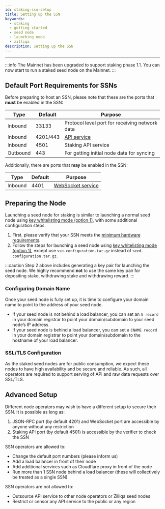 ```yaml
---
id: staking-ssn-setup
title: Setting up the SSN
keywords:
  - staking
  - getting started
  - seed node
  - launching node
  - zilliqa
description: Setting up the SSN
---
```


---


:::info
The Mainnet has been upgraded to support staking phase 1.1. You can now start to run a staked seed node on the Mainnet.
:::

## Default Port Requirements for SSNs

Before preparing to host an SSN, please note that these are the ports that **must** be enabled in the SSN:

| Type     | Default  | Purpose                                                  |
| -------- | -------- | -------------------------------------------------------- |
| Inbound  | 33133    | Protocol level port for receiving network data           |
| Inbound  | 4201/443 | [API service](https://apidocs.zilliqa.com/#introduction) |
| Inbound  | 4501     | Staking API service                                      |
| Outbound | 443      | For getting initial node data for syncing                |

Additionally, there are ports that **may** be enabled in the SSN:

| Type    | Default | Purpose                                                |
| ------- | ------- | ------------------------------------------------------ |
| Inbound | 4401    | [WebSocket service](../../../dev/dev-tools-websockets) |

## Preparing the Node

Launching a seed node for staking is similar to launching a normal seed node using [key whitelisting mode (option 1)](../../../exchanges/exchange-key-whitelisting-1), with some additional configuration steps.

1. First, please verify that your SSN meets the [minimum hardware requirements](../../../exchanges/exchange-getting-started#minimum-hardware-requirements).
1. Follow the steps for launching a seed node using [key whitelisting mode (option 1)](../../../exchanges/exchange-key-whitelisting-1), except use `ssn-configuration.tar.gz` instead of `seed-configuration.tar.gz`.

:::caution
Step 2 above includes generating a key pair for launching the seed node. We highly recommend **not** to use the same key pair for depositing stake, withdrawing stake and withdrawing reward.
:::

### Configuring Domain Name

Once your seed node is fully set up, it is time to configure your domain name to point to the address of your seed node.

- If your seed node is not behind a load balancer, you can set an `A record` in your domain registrar to point your domain/subdomain to your seed node’s IP address.
- If your seed node is behind a load balancer, you can set a `CNAME record` in your domain registrar to point your domain/subdomain to the hostname of your load balancer.

### SSL/TLS Configuration

As the staked seed nodes are for public consumption, we expect these nodes to have high availability and be secure and reliable. As such, all operators are required to support serving of API and raw data requests over SSL/TLS.

## Advanced Setup

Different node operators may wish to have a different setup to secure their SSN. It is possible as long as:

1. JSON-RPC port (by default 4201) and WebSocket port are accessible by anyone without any restriction
1. Staking API port (by default 4501) is accessible by the verifier to check the SSN

SSN operators are allowed to:

- Change the default port numbers (please inform us)
- Add a load balancer in front of their node
- Add additional services such as Cloudflare proxy in front of the node
- Run more than 1 SSN node behind a load balancer (these will collectively be treated as a single SSN)

SSN operators are not allowed to:

- Outsource API service to other node operators or Zilliqa seed nodes
- Restrict or censor any API service to the public or any region
